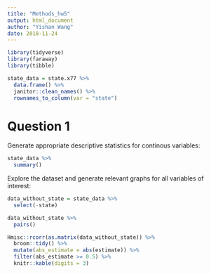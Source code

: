 ```yaml
---
title: "Methods_hw5"
output: html_document
author: "Yishan Wang"
date: 2018-11-24
---
```


```r
library(tidyverse)
library(faraway)
library(tibble)
```

```r
state_data = state.x77 %>%
  data.frame() %>%
  janitor::clean_names() %>%
  rownames_to_column(var = "state")
```

# Question 1

Generate appropriate descriptive statistics for continous variables:

```r
state_data %>%
  summary()
```

Explore the dataset and generate relevant graphs for all variables of interest:

```r
data_without_state = state_data %>%
  select(-state)

data_without_state %>%
  pairs()

Hmisc::rcorr(as.matrix(data_without_state)) %>%
  broom::tidy() %>%
  mutate(abs_estimate = abs(estimate)) %>%
  filter(abs_estimate >= 0.5) %>% 
  knitr::kable(digits = 3)
```

